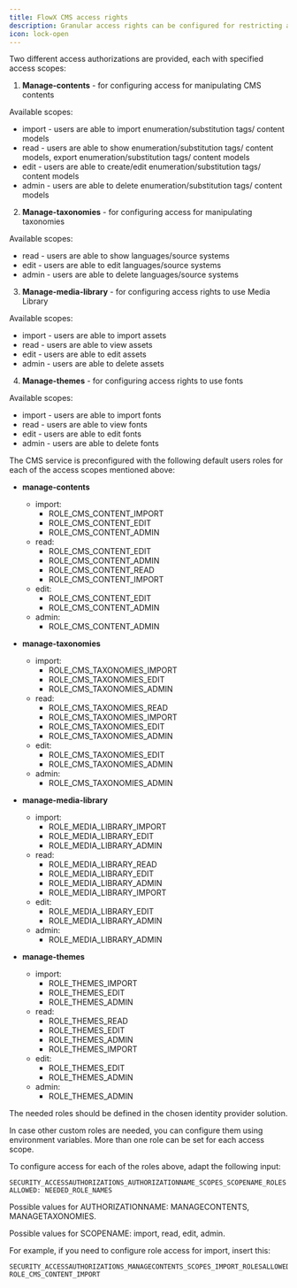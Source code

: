 ```yaml
---
title: FlowX CMS access rights
description: Granular access rights can be configured for restricting access to the CMS component.
icon: lock-open
---
```


Two different access authorizations are provided, each with specified access scopes:

1. **Manage-contents** - for configuring access for manipulating CMS contents

Available scopes:

* import - users are able to import enumeration/substitution tags/ content models
* read - users are able to show enumeration/substitution tags/ content models, export enumeration/substitution tags/ content models
* edit - users are able to create/edit enumeration/substitution tags/ content models
* admin - users are able to delete enumeration/substitution tags/ content models

2. **Manage-taxonomies** - for configuring access for manipulating taxonomies

Available scopes:

* read - users are able to show languages/source systems
* edit - users are able to edit languages/source systems
* admin - users are able to delete languages/source systems

3. **Manage-media-library** - for configuring access rights to use Media Library

Available scopes:

* import - users are able to import assets
* read - users are able to view assets
* edit - users are able to edit assets
* admin - users are able to delete assets

4. **Manage-themes** - for configuring access rights to use fonts

Available scopes:

* import - users are able to import fonts
* read - users are able to view fonts
* edit - users are able to edit fonts
* admin - users are able to delete fonts

The CMS service is preconfigured with the following default users roles for each of the access scopes mentioned above:

* **manage-contents**
  * import:
    * ROLE_CMS_CONTENT_IMPORT
    * ROLE\_CMS\_CONTENT\_EDIT
    * ROLE\_CMS\_CONTENT\_ADMIN
  * read:
    * ROLE\_CMS\_CONTENT\_EDIT
    * ROLE\_CMS\_CONTENT\_ADMIN
    * ROLE_CMS_CONTENT_READ
    * ROLE_CMS_CONTENT_IMPORT
  * edit:
    * ROLE\_CMS\_CONTENT\_EDIT
    * ROLE\_CMS\_CONTENT\_ADMIN
  * admin:
    * ROLE_CMS_CONTENT_ADMIN

* **manage-taxonomies**
  * import:
    * ROLE_CMS_TAXONOMIES_IMPORT
    * ROLE_CMS_TAXONOMIES_EDIT
    * ROLE_CMS_TAXONOMIES_ADMIN
  * read:
    * ROLE_CMS_TAXONOMIES_READ
    * ROLE_CMS_TAXONOMIES_IMPORT
    * ROLE_CMS_TAXONOMIES_EDIT
    * ROLE_CMS_TAXONOMIES_ADMIN
  * edit:
    * ROLE_CMS_TAXONOMIES_EDIT
    * ROLE_CMS_TAXONOMIES_ADMIN
  * admin:
    * ROLE_CMS_TAXONOMIES_ADMIN

* **manage-media-library**
  * import: 
    * ROLE_MEDIA_LIBRARY_IMPORT
    * ROLE_MEDIA_LIBRARY_EDIT
    * ROLE_MEDIA_LIBRARY_ADMIN
  * read:
    * ROLE_MEDIA_LIBRARY_READ
    * ROLE_MEDIA_LIBRARY_EDIT
    * ROLE_MEDIA_LIBRARY_ADMIN
    * ROLE_MEDIA_LIBRARY_IMPORT
  * edit:
    * ROLE_MEDIA_LIBRARY_EDIT
    * ROLE_MEDIA_LIBRARY_ADMIN
  * admin:
    * ROLE_MEDIA_LIBRARY_ADMIN


* **manage-themes**
  * import: 
    * ROLE_THEMES_IMPORT
    * ROLE_THEMES_EDIT
    * ROLE_THEMES_ADMIN
  * read:
    * ROLE_THEMES_READ
    * ROLE_THEMES_EDIT
    * ROLE_THEMES_ADMIN
    * ROLE_THEMES_IMPORT
  * edit:
    * ROLE_THEMES_EDIT
    * ROLE_THEMES_ADMIN
  * admin:
    * ROLE_THEMES_ADMIN

<Info>
The needed roles should be defined in the chosen identity provider solution.
</Info>

In case other custom roles are needed, you can configure them using environment variables. More than one role can be set for each access scope.

To configure access for each of the roles above, adapt the following input:

`SECURITY_ACCESSAUTHORIZATIONS_AUTHORIZATIONNAME_SCOPES_SCOPENAME_ROLESALLOWED: NEEDED_ROLE_NAMES`

Possible values for AUTHORIZATIONNAME: MANAGECONTENTS, MANAGETAXONOMIES.

Possible values for SCOPENAME: import, read, edit, admin.

For example, if you need to configure role access for import, insert this:

```
SECURITY_ACCESSAUTHORIZATIONS_MANAGECONTENTS_SCOPES_IMPORT_ROLESALLOWED: ROLE_CMS_CONTENT_IMPORT
```
